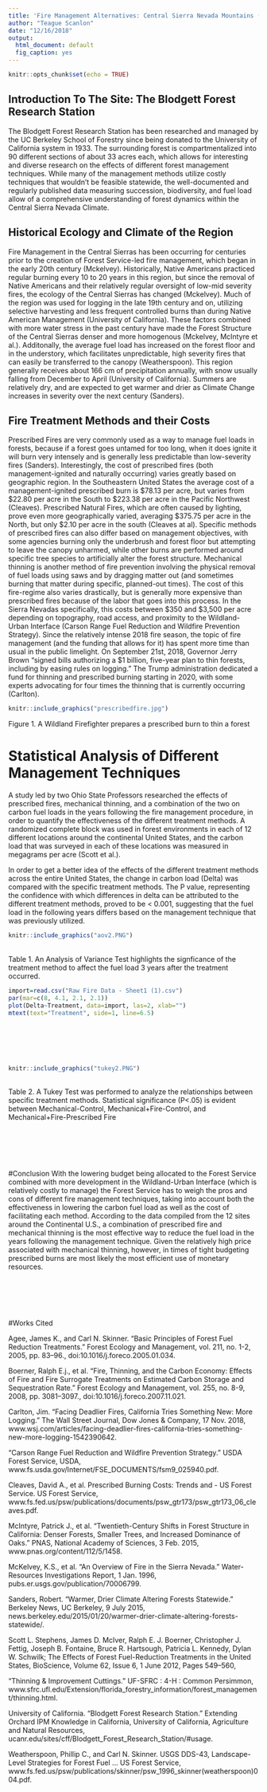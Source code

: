 ```yaml
---
title: 'Fire Management Alternatives: Central Sierra Nevada Mountains (California)'
author: "Teague Scanlon"
date: "12/16/2018"
output:
  html_document: default
  fig_caption: yes
---
```


```r
knitr::opts_chunk$set(echo = TRUE)
```

## Introduction To The Site: The Blodgett Forest Research Station

The Blodgett Forest Research Station has been researched and managed by the UC Berkeley School of Forestry since being donated to the University of California system in 1933. The surrounding forest is compartmentalized into 90 different sections of about 33 acres each, which allows for interesting and diverse research on the effects of different forest management techniques. While many of the management methods utilize costly techniques that wouldn’t be feasible statewide, the well-documented and regularly published data measuring succession, biodiversity, and fuel load allow of a comprehensive understanding of forest dynamics within the Central Sierra Nevada Climate.

## Historical Ecology and Climate of the Region

Fire Management in the Central Sierras has been occurring for centuries prior to the creation of Forest Service-led fire management, which began in the early 20th century (Mckelvey). Historically, Native Americans practiced regular burning every 10 to 20 years in this region, but since the removal of Native Americans and their relatively regular oversight of low-mid severity fires, the ecology of the Central Sierras has changed (Mckelvey). Much of the region was used for logging in the late 19th century and on, utilizing selective harvesting and less frequent controlled burns than during Native American Management (University of California). These factors combined with more water stress in the past century have made the Forest Structure of the Central Sierras denser and more homogenous (Mckelvey, McIntyre et al.). Additonally, the average fuel load has increased on the forest floor and in the understory, which facilitates unpredictable, high severity fires that can easily be transferred to the canopy (Weatherspoon). This region generally receives about 166 cm of precipitation annually, with snow usually falling from December to April (University of California). Summers are relatively dry, and are expected to get warmer and drier as Climate Change increases in severity over the next century (Sanders).


## Fire Treatment Methods and their Costs

Prescribed Fires are very commonly used as a way to manage fuel loads in forests, because if a forest goes untamed for too long, when it does ignite it will burn very intensely and is generally less predictable than low-severity fires (Sanders). Interestingly, the cost of prescribed fires (both management-ignited and naturally occurring) varies greatly based on geographic region. In the Southeastern United States the average cost of a management-ignited prescribed burn is $78.13 per acre, but varies from $22.80 per acre in the South to $223.38 per acre in the Pacific Northwest (Cleaves). Prescribed Natural Fires, which are often caused by lighting, prove even more geographically varied, averaging $375.75 per acre in the North, but only $2.10 per acre in the south (Cleaves at al). Specific methods of prescribed fires can also differ based on management objectives, with some agencies burning only the underbrush and forest floor but attempting to leave the canopy unharmed, while other burns are performed around specific tree species to artificially alter the forest structure. Mechanical thinning is another method of fire prevention involving the physical removal of fuel loads using saws and by dragging matter out (and sometimes burning that matter during specific, planned-out times). The cost of this fire-regime also varies drastically, but is generally more expensive than prescribed fires because of the labor that goes into this process. In the Sierra Nevadas specifically, this costs between $350 and $3,500 per acre depending on topography, road access, and proximity to the Wildland-Urban Interface (Carson Range Fuel Reduction and Wildfire Prevention Strategy). Since the relatively intense 2018 fire season, the topic of fire management (and the funding that allows for it) has spent more time than usual in the public limelight. On September 21st, 2018, Governor Jerry Brown “signed bills authorizing a $1 billion, five-year plan to thin forests, including by easing rules on logging.” The Trump administration dedicated a fund for thinning and prescribed burning starting in 2020, with some experts advocating for four times the thinning that is currently occurring (Carlton).

```r
knitr::include_graphics("prescribedfire.jpg")
```

Figure 1. A Wildland Firefighter prepares a prescribed burn to thin a forest


# Statistical Analysis of Different Management Techniques

A study led by two Ohio State Professors researched the effects of prescribed fires, mechanical thinning, and a combination of the two on carbon fuel loads in the years following the fire management procedure, in order to quantify the effectiveness of the different treatment methods. A randomized complete block was used in forest environments in each of 12 different locations around the continental United States, and the carbon load that was surveyed in each of these locations was measured in megagrams per acre (Scott et al.).

In order to get a better idea of the effects of the different treatment methods across the entire United States, the change in carbon load (Delta) was compared with the specific treatment methods. The P value, representing the confidence with which differences in delta can be attributed to the different treatment methods, proved to be < 0.001, suggesting that the fuel load in the following years differs based on the management technique that was previously utilized. 


```r
knitr::include_graphics("aov2.PNG")
```
\
Table 1. An Analysis of Variance Test highlights the signficance of the treatment method to affect the fuel load 3 years after the treatment occurred.

```r
import=read.csv("Raw Fire Data - Sheet1 (1).csv")
par(mar=c(8, 4.1, 2.1, 2.1))
plot(Delta~Treatment, data=import, las=2, xlab="")
mtext(text="Treatment", side=1, line=6.5)
```
<br><br><br><br>
```r
knitr::include_graphics("tukey2.PNG")
```
\
Table 2. A Tukey Test was performed to analyze the relationships between specific treatment methods. Statistical significance (P<.05) is evident between Mechanical-Control, Mechanical+Fire-Control, and Mechanical+Fire-Prescribed Fire

<br><br><br><br>

#Conclusion
With the lowering budget being allocated to the Forest Service  combined with more development in the Wildland-Urban Interface (which is relatively costly to manage) the Forest Service has to weigh the pros and cons of different fire management techniques, taking into account both the effectiveness in lowering the carbon fuel load as well as the cost of facilitating each method. According to the data compiled from the 12 sites around the Continental U.S., a combination of prescribed fire and mechanical thinning is the most effective way to reduce the fuel load in the years following the management technique. Given the relatively high price associated with mechanical thinning, however, in times of tight budgeting prescribed burns are most likely the most efficient use of monetary resources.

<br><br><br><br>

#Works Cited

Agee, James K., and Carl N. Skinner. “Basic Principles of Forest Fuel Reduction Treatments.” Forest Ecology and Management, vol. 211, no. 1-2, 2005, pp. 83–96., doi:10.1016/j.foreco.2005.01.034.

Boerner, Ralph E.j., et al. “Fire, Thinning, and the Carbon Economy: Effects of Fire and Fire Surrogate Treatments on Estimated Carbon Storage and Sequestration Rate.” Forest Ecology and Management, vol. 255, no. 8-9, 2008, pp. 3081–3097., doi:10.1016/j.foreco.2007.11.021.

Carlton, Jim. “Facing Deadlier Fires, California Tries Something New: More Logging.” The Wall Street Journal, Dow Jones & Company, 17 Nov. 2018, www.wsj.com/articles/facing-deadlier-fires-california-tries-something-new-more-logging-1542390642.

“Carson Range Fuel Reduction and Wildfire Prevention Strategy.” USDA Forest Service, USDA, www.fs.usda.gov/Internet/FSE_DOCUMENTS/fsm9_025940.pdf.

Cleaves, David A., et al. Prescribed Burning Costs: Trends and - US Forest Service. US Forest Service, www.fs.fed.us/psw/publications/documents/psw_gtr173/psw_gtr173_06_cleaves.pdf.

McIntyre, Patrick J., et al. “Twentieth-Century Shifts in Forest Structure in California: Denser Forests, Smaller Trees, and Increased Dominance of Oaks.” PNAS, National Academy of Sciences, 3 Feb. 2015, www.pnas.org/content/112/5/1458.

McKelvey, K.S., et al. “An Overview of Fire in the Sierra Nevada.” Water-Resources Investigations Report, 1 Jan. 1996, pubs.er.usgs.gov/publication/70006799.

Sanders, Robert. “Warmer, Drier Climate Altering Forests Statewide.” Berkeley News, UC Berkeley, 9 July 2015, news.berkeley.edu/2015/01/20/warmer-drier-climate-altering-forests-statewide/.

Scott L. Stephens, James D. McIver, Ralph E. J. Boerner, Christopher J. Fettig, Joseph B. Fontaine, Bruce R. Hartsough, Patricia L. Kennedy, Dylan W. Schwilk; The Effects of Forest Fuel-Reduction Treatments in the United States, BioScience, Volume 62, Issue 6, 1 June 2012, Pages 549–560,

“Thinning & Improvement Cuttings.” UF-SFRC : 4-H : Common Persimmon, www.sfrc.ufl.edu/Extension/florida_forestry_information/forest_management/thinning.html.

University of California. “Blodgett Forest Research Station.” Extending Orchard IPM Knowledge in California, University of California, Agriculture and Natural Resources, ucanr.edu/sites/cff/Blodgett_Forest_Research_Station/#usage.

Weatherspoon, Phillip C., and Carl N. Skinner. USGS DDS-43, Landscape-Level Strategies for Forest Fuel ... US Forest Service, www.fs.fed.us/psw/publications/skinner/psw_1996_skinner(weatherspoon)004.pdf.
